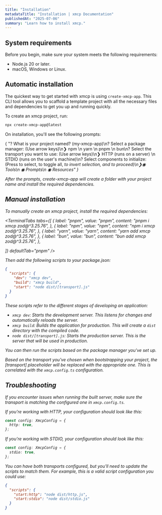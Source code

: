 ```yaml
---
title: "Installation"
metadataTitle: "Installation | xmcp Documentation"
publishedAt: "2025-07-06"
summary: "Learn how to install xmcp."
---
```


## System requirements

Before you begin, make sure your system meets the following requirements:

- Node.js 20 or later.
- macOS, Windows or Linux.

## Automatic installation

The quickest way to get started with xmcp is using `create-xmcp-app`. This CLI tool allows you to scaffold a template project with all the necessary files and dependencies to get you up and running quickly.

To create an xmcp project, run:

```bash
npx create-xmcp-app@latest
```

On installation, you'll see the following prompts:

<TerminalPrompt>
  {
    "? What is your project named? (my-xmcp-app)\n? Select a package manager: (Use arrow keys)\n❯ npm \n  yarn \n  pnpm \n  bun\n? Select the transport you want to use: (Use arrow keys)\n❯ HTTP (runs on a server) \n  STDIO (runs on the user's machine)\n? Select components to initialize: (Press <space> to select, <a> to toggle all, <i> to invert selection, and <enter> to proceed)\n❯◉ Tools\n ◉ Prompts\n ◉ Resources"
  }
</TerminalPrompt>

After the prompts, create-xmcp-app will create a folder with your project name and install the required dependencies.

## Manual installation

To manually create an xmcp project, install the required dependencies:

<TerminalTabs
  tabs={[
    {
      label: "pnpm",
      value: "pnpm",
      content: "pnpm i xmcp zod@^3.25.76",
    },
    {
      label: "npm",
      value: "npm",
      content: "npm i xmcp zod@^3.25.76",
    },
    {
      label: "yarn",
      value: "yarn",
      content: "yarn add xmcp zod@^3.25.76",
    },
    {
      label: "bun",
      value: "bun",
      content: "bun add xmcp zod@^3.25.76",
    },

]}
defaultTab="pnpm"
/>

Then add the following scripts to your package.json:

```json title="package.json"
{
  "scripts": {
    "dev": "xmcp dev",
    "build": "xmcp build",
    "start": "node dist/[transport].js"
  }
}
```

These scripts refer to the different stages of developing an application:

- `xmcp dev`: Starts the development server. This listens for changes and automatically reloads the server.
- `xmcp build`: Builds the application for production. This will create a `dist` directory with the compiled code.
- `node dist/[transport].js`: Starts the production server. This is the server that will be used in production.

You can then run the scripts based on the package manager you've set up.

Based on the transport you've chosen when bootstrapping your project, the [transport] placeholder will be replaced with the appropriate one.
This is correlated with the `xmcp.config.ts` configuration.

## Troubleshooting

If you encounter issues when running the built server, make sure the transport is matching the configured one in `xmcp.config.ts`.

If you're working with HTTP, your configuration should look like this:

```typescript
const config: XmcpConfig = {
  http: true,
};
```

If you're working with STDIO, your configuration should look like this:

```typescript
const config: XmcpConfig = {
  stdio: true,
};
```

You can have both transports configured, but you'll need to update the scripts to match them. For example, this is a valid script configuration you could use:

```json
{
  "scripts": {
    "start:http": "node dist/http.js",
    "start:stdio": "node dist/stdio.js"
  }
}
```
